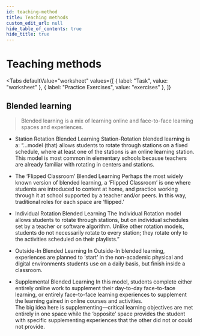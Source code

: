 ```yaml
---
id: teaching-method
title: Teaching methods
custom_edit_url: null
hide_table_of_contents: true
hide_title: true
---
```



<Theme bonding />

# Teaching methods

<Tabs
  defaultValue="worksheet"
  values={[
    { label: "Task", value: "worksheet" },
    { label: "Practice Exercises", value: "exercises" },
  ]}
>

<TabItem value="worksheet">

## Blended learning

> Blended learning is a mix of learning online and face-to-face learning spaces and experiences.

- Station Rotation Blended Learning
  Station-Rotation blended learning is a: “...model (that) allows students to rotate through stations on a fixed schedule, where at least one of the stations is an online learning station. This model is most common in elementary schools because teachers are already familiar with rotating in centers and stations.<br/>

- The ‘Flipped Classroom’ Blended Learning
  Perhaps the most widely known version of blended learning, a ‘Flipped Classroom’ is one where students are introduced to content at home, and practice working through it at school supported by a teacher and/or peers. In this way, traditional roles for each space are ‘flipped.’<br/>
- Individual Rotation Blended Learning
  The Individual Rotation model allows students to rotate through stations, but on individual schedules set by a teacher or software algorithm. Unlike other rotation models, students do not necessarily rotate to every station; they rotate only to the activities scheduled on their playlists.”<br/>
- Outside-In Blended Learning
  In Outside-In blended learning, experiences are planned to ‘start’ in the non-academic physical and digital environments students use on a daily basis, but finish inside a classroom.<br/>
- Supplemental Blended Learning
  In this model, students complete either entirely online work to supplement their day-to-day face-to-face learning, or entirely face-to-face learning experiences to supplement the learning gained in online courses and activities.<br/>
  The big idea here is supplementing—critical learning objectives are met entirely in one space while the ‘opposite’ space provides the student with specific supplementing experiences that the other did not or could not provide.<br/>

</TabItem>

<TabItem value="exercises">
  <Frame src="https://learningapps.org/watch?v=pisp3rbst21" height="480px" />
</TabItem>

</Tabs>


